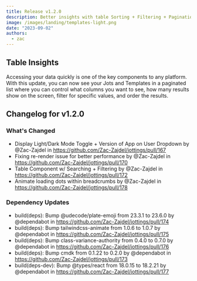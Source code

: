 ```yaml
---
title: Release v1.2.0
description: Better insights with table Sorting + Filtering + Pagination
image: /images/landing/templates-light.png
date: "2023-09-02"
authors:
  - zac
---
```


## Table Insights

Accessing your data quickly is one of the key components to any platform. With this update, you can now see your Jots and Templates in
a paginated list where you can control what columns you want to see, how many results show on the screen, filter for specific values, and
order the results.

## Changelog for v1.2.0

### What's Changed

- Display Light/Dark Mode Toggle + Version of App on User Dropdown by @Zac-Zajdel in https://github.com/Zac-Zajdel/jottings/pull/167
- Fixing re-render issue for better performance by @Zac-Zajdel in https://github.com/Zac-Zajdel/jottings/pull/170
- Table Component w/ Searching + Filtering by @Zac-Zajdel in https://github.com/Zac-Zajdel/jottings/pull/172
- Animate loading dots within breadcrumbs by @Zac-Zajdel in https://github.com/Zac-Zajdel/jottings/pull/178

### Dependency Updates

- build(deps): Bump @udecode/plate-emoji from 23.3.1 to 23.6.0 by @dependabot in https://github.com/Zac-Zajdel/jottings/pull/174
- build(deps): Bump tailwindcss-animate from 1.0.6 to 1.0.7 by @dependabot in https://github.com/Zac-Zajdel/jottings/pull/175
- build(deps): Bump class-variance-authority from 0.4.0 to 0.7.0 by @dependabot in https://github.com/Zac-Zajdel/jottings/pull/176
- build(deps): Bump cmdk from 0.1.22 to 0.2.0 by @dependabot in https://github.com/Zac-Zajdel/jottings/pull/173
- build(deps-dev): Bump @types/react from 18.0.15 to 18.2.21 by @dependabot in https://github.com/Zac-Zajdel/jottings/pull/177
